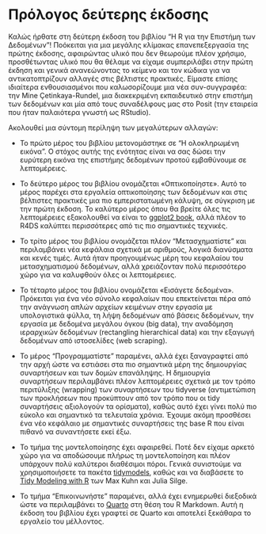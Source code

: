 # Πρόλογος δεύτερης έκδοσης {.unnumbered}

Καλώς ήρθατε στη δεύτερη έκδοση του βιβλίου "Η R για την Επιστήμη των Δεδομένων"!
Ποόκειται για μια μεγάλης κλίμακας επανεπεξεργασία της πρώτης έκδοσης, αφαιρώντας υλικό που δεν θεωρούμε πλέον χρήσιμο, προσθέτωντας υλικό που θα θέλαμε να είχαμε συμπεριλάβει στην πρώτη έκδηση και γενικά ανανεώνοντας το κείμενο και τον κώδικα για να αντικατοπτρίζουν αλλαγές στις βέλτιστες πρακτικές.
Είμαστε επίσης ιδιαίτερα ενθουσιασμένοι που καλωσορίζουμε μια νέα συν-συγγραφέα: την Mine Çetinkaya-Rundel, μια διακεκριμένη εκπαιδευτικό στην επιστήμη των δεδομένων και μία από τους συναδέλφους μας στο Posit (την εταιρεία που ήταν παλαιότερα γνωστή ως RStudio).

Ακολουθεί μια σύντομη περίληψη των μεγαλύτερων αλλαγών:

-   Το πρώτο μέρος του βιβλίου μετονομάστηκε σε "Η ολοκληρωμένη εικόνα".
    Ο στόχος αυτής της ενότητας είναι να σας δώσει την ευρύτερη εικόνα της επιστήμης δεδομένων προτού εμβαθύνουμε σε λεπτομέρειες.

-   Το δεύτερο μέρος του βιβλίου ονομάζεται «Οπτικοποίηστε».
    Αυτό το μέρος παρέχει στα εργαλεία οπτικοποίησης των δεδομένων και στις βέλτιστες πρακτικές μια πιο εμπεριστατωμένη κάλυψη, σε σύγκριση με την πρώτη έκδοση.
    Το καλύτερο μέρος όπου θα βρείτε όλες τις λεπτομέρειες εξακολουθεί να είναι το [ggplot2 book](http://ggplot2-book.org/), αλλά πλέον το R4DS καλύπτει περισσότερες από τις πιο σημαντικές τεχνικές.

-   Το τρίτο μέρος του βιβλίου ονομάζεται πλέον "Μετασχηματίστε" και περιλαμβάνει νέα κεφάλαια σχετικά με αριθμούς, λογικά διανύσματα και κενές τιμές.
    Αυτά ήταν προηγουμένως μέρη του κεφαλαίου του μετασχηματισμού δεδομένων, αλλά χρειάζονταν πολύ περισσότερο χώρο για να καλυφθούν όλες οι λεπτομέρειες.

-   Το τέταρτο μέρος του βιβλίου ονομάζεται «Εισάγετε δεδομένα».
    Πρόκειται για ένα νέο σύνολο κεφαλαίων που επεκτείνεται πέρα από την ανάγνωση απλών αρχείων κειμένων στην εργασία με υπολογιστικά φύλλα, τη λήψη δεδομένων από βάσεις δεδομένων, την εργασία με δεδομένα μεγάλου όγκου (big data), την αναδόμηση ιεραρχικών δεδομένων (rectangling hierarchical data) και την εξαγωγή δεδομένων από ιστοσελίδες (web scraping).

-   Το μέρος "Προγραμματίστε" παραμένει, αλλά έχει ξαναγραφτεί από την αρχή ώστε να εστιάσει στα πιο σημαντικά μέρη της δημιουργίας συναρτήσεων και των δομών επανάληψης.
    Η δημιουργία συναρτήσεων περιλαμβάνει πλέον λεπτομέρειες σχετικά με τον τρόπο περιτύλιξης (wrapping) των συναρτήσεων του tidyverse (αντιμετώπιση των προκλήσεων που προκύπτουν από τον τρόπο που οι tidy συναρτήσεις αξιολογούν τα ορίσματα), καθώς αυτό έχει γίνει πολύ πιο εύκολο και σημαντικό τα τελευταία χρόνια.
    Έχουμε ακόμη προσθέσει ένα νέο κεφάλαιο με σημαντικές συναρτήσεις της base R που είναι πιθανό να συναντήσετε εκεί έξω.

-   Το τμήμα της μοντελοποίησης έχει αφαιρεθεί.
    Ποτέ δεν είχαμε αρκετό χώρο για να αποδώσουμε πλήρως τη μοντελοποίηση και πλέον υπάρχουν πολύ καλύτεροι διαθέσιμοι πόροι.
    Γενικά συνιστούμε να χρησιμοποιήσετε τα πακέτα [tidymodels](https://www.tidymodels.org/), καθώς και να διαβάσετε το [Tidy Modeling with R](https://www.tmwr.org/) των Max Kuhn και Julia Silge.

-   Το τμήμα "Επικοινωνήστε" παραμένει, αλλά έχει ενημερωθεί διεξοδικά ώστε να περιλαμβάνει το [Quarto](https://quarto.org/) στη θέση του R Markdown.
    Αυτή η έκδοση του βιβλίου έχει γραφτεί σε Quarto και αποτελεί ξεκάθαρα το εργαλείο του μέλλοντος.
